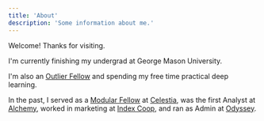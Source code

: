 ```yaml
---
title: 'About'
description: 'Some information about me.'
---
```


Welcome! Thanks for visiting.

I'm currently finishing my undergrad at George Mason University.

I'm also an [Outlier Fellow](https://www.outliers.build/) and spending my free time practical deep learning.

In the past, I served as a [Modular Fellow](https://blog.celestia.org/introducing-modular-fellows/) at [Celestia](https://celestia.org/), was the first Analyst at [Alchemy](https://www.alchemy.com/), worked in marketing at [Index Coop](https://indexcoop.com/), and ran as Admin at [Odyssey](https://www.cryptostudyhall.xyz/).
